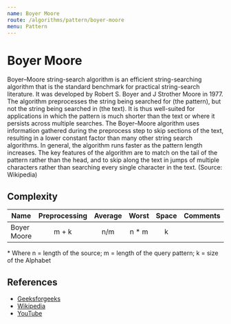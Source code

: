 ```yaml
---
name: Boyer Moore
route: /algorithms/pattern/boyer-moore
menu: Pattern
---
```


# Boyer Moore

Boyer–Moore string-search algorithm is an efficient string-searching algorithm that is the
standard benchmark for practical string-search literature. It was developed by Robert S.
Boyer and J Strother Moore in 1977. The algorithm preprocesses the string being searched
for (the pattern), but not the string being searched in (the text). It is thus well-suited
for applications in which the pattern is much shorter than the text or where it persists
across multiple searches. The Boyer–Moore algorithm uses information gathered during the
preprocess step to skip sections of the text, resulting in a lower constant factor than
many other string search algorithms. In general, the algorithm runs faster as the pattern
length increases. The key features of the algorithm are to match on the tail of the
pattern rather than the head, and to skip along the text in jumps of multiple characters
rather than searching every single character in the text. (Source: Wikipedia)

## Complexity

| Name        | Preprocessing | Average | Worst  | Space | Comments |
| ----------- | :-----------: | :-----: | :----: | :---: | :------- |
| Boyer Moore |     m + k     |   n/m   | n \* m |   k   |          |

\* Where n = length of the source; m = length of the query pattern; k = size of the
Alphabet

## References

- [Geeksforgeeks](https://www.geeksforgeeks.org/boyer-moore-algorithm-for-pattern-searching/)
- [Wikipedia](https://en.wikipedia.org/wiki/Boyer%E2%80%93Moore_string-search_algorithm)
- [YouTube](https://www.youtube.com/watch?v=4Xyhb72LCX4&ab_channel=BenLangmead)
